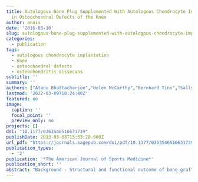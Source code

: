 ```yaml
---
title: Autologous Bone Plug Supplemented With Autologous Chondrocyte Implantation
  in Osteochondral Defects of the Knee
author: anais
date: '2016-03-10'
slug: autologous-bone-plug-supplemented-with-autologous-chondrocyte-implantation-in-osteochondral-defects-of-the-knee
categories:
  - publication
tags:
  - autologous chondrocyte implantation
  - Knee
  - osteochondral defects
  - osteochondritis dissecans
subtitle: ''
summary: ''
authors: ["Atanu Bhattacharjee","Helen McCarthy","Bernhard Tins","Sally Roberts","Jan Herman Kuiper","Paul Harrison","James Richardson"]
lastmod: '2022-03-09T10:24:40Z'
featured: no
image:
  caption: ''
  focal_point: ''
  preview_only: no
projects: []
doi: "10.1177/0363546516631739"
publishDate: 2013-03-08T15:53:28.000Z
url_pdf: "https://journals.sagepub.com/doi/pdf/10.1177/0363546516631739"
publication_types:
  - '2'
publication: '*The American Journal of Sports Medicine*'
publication_short: ''
abstract: "Background - Structural and functional outcome of bone graft with first- or second-generation autologous chondrocyte implantation (ACI) in treating cartilage and subchondral bone defect has not been reported previously. <br> <br> Purpose - To evaluate the outcome of simultaneous transplantation of an autologous bone plug with first- or second-generation ACI for restoration of concomitant subchondral bone and full-thickness cartilage defect in the femoral condyle of the knee. Study design - Case series; Level of evidence, 4. <br> <br> Methods - Seventeen patients (mean ± SD age, 27 ± 7 years; range, 17-40 years)-12 with osteochondritis dissecans (International Cartilage Repair Society [ICRS] grades 3 and 4) and 5 with an isolated osteochondral defect (ICRS grade 4)-had the defect reconstructed with implantation of a unicortical autologous bone graft combined with ACI (the OsPlug technique). Functional outcome was assessed with Lysholm scores obtained preoperatively and at 1 and 5 years postoperatively. The repair site was evaluated with the Oswestry Arthroscopy Score (OAS), MOCART score (magnetic resonance observation of cartilage repair tissue), and ICRS II histology score. Formation of a subchondral lamina and lateral integration of the bone grafts were evaluated from magnetic resonance imaging scans. <br> <br> Results - The mean defect size was 4.5 ± 2.6 cm(2) (range, 1-9 cm(2)), and the mean depth was 11.3 ± 5 mm (range, 5-18 mm). The preoperative Lysholm score improved from 45 (interquartile range [IQR], 24; range, 16-79) to 77 (IQR, 28; range, 41-100) at 1 year (P = .001) and 70 (IQR, 35; range, 33-91) at 5 years (P = .009). The mean OAS of the repair site was 6.2 (range, 0-9) at a mean of 1.3 years. The mean MOCART score was 61 ± 22 (range, 20-85) at 2.6 ± 1.8 years. Histology demonstrated generally good integration of the repair cartilage with the underlying bone. Poor lateral integration of the bone graft, as assessed on magnetic resonance imaging scan, and a low OAS were significantly associated with a poor Lysholm score and failure. A total of 3 patients had treatment failure, with 1 requiring total knee replacement at 5 years (Lysholm score of 33 at failure) and the other 2 requiring further surgical intervention because of persistent symptoms at 2 and 4 years, respectively (both had Lysholm score of 45 at failure). The Lysholm score in these patients before failure were still noted to be higher than at the preoperative level. <br> <br> Conclusion - The OsPlug technique shows significant improvement of functional outcome for up to 5 years in patients with high-grade osteochondritis dissecans or osteochondral defect. This is the first report describing association of bone graft integration with functional outcome after such a procedure. It also demonstrates histologic evidence of integration of the repair cartilage with the underlying bone graft."
---
```

